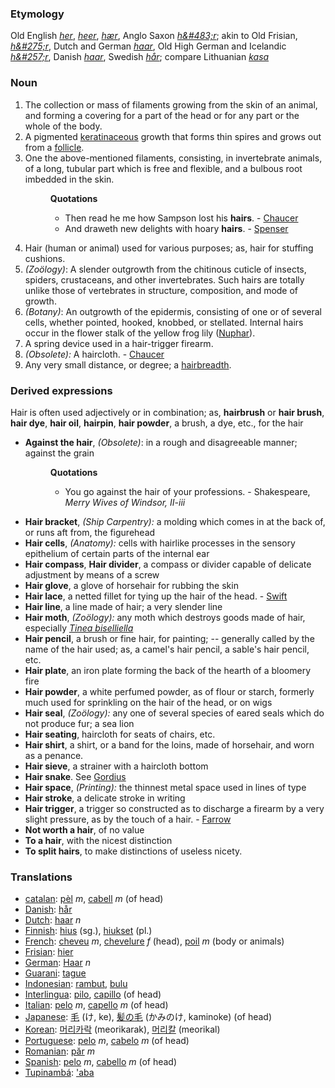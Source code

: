 ===Etymology===
Old English ''[[her]]'', ''[[heer]]'', ''[[hær]]'', Anglo Saxon ''[[h&#483;r]]''; akin to Old Frisian, ''[[h&#275;r]]'', Dutch and German ''[[haar]]'', Old High German and Icelandic ''[[h&#257;r]]'', Danish ''[[haar]]'', Swedish ''[[hår]]''; compare Lithuanian ''[[kasa]]''
===Noun===
#The collection or mass of filaments growing from the skin of an animal, and forming a covering for a part of the head or for any part or the whole of the body.
#A pigmented [[keratin]]aceous growth that forms thin spires and grows out from a [[follicle]].
#One the above-mentioned filaments, consisting, in invertebrate animals, of a long, tubular part which is free and flexible, and a bulbous root imbedded in the skin.
#:'''Quotations'''
#:*Then read he me how Sampson lost his '''hairs'''. - [[Chaucer]]
#:*And draweth new delights with hoary '''hairs'''. - [[Spenser]]
#Hair (human or animal) used for various purposes; as, hair for stuffing cushions.
#''(Zoölogy)'': A slender outgrowth from the chitinous cuticle of insects, spiders, crustaceans, and other invertebrates. Such hairs are totally unlike those of vertebrates in structure, composition, and mode of growth.
#''(Botany)'': An outgrowth of the epidermis, consisting of one or of several cells, whether pointed, hooked, knobbed, or stellated. Internal hairs occur in the flower stalk of the yellow frog lily ([[Nuphar]]).
#A spring device used in a hair-trigger firearm.
#''(Obsolete):'' A haircloth. - [[Chaucer]]
#Any very small distance, or degree; a [[hairbreadth]].
===Derived expressions===
Hair is often used adjectively or in combination; as, '''hairbrush''' or '''hair brush''', '''hair dye''', '''hair oil''', '''hairpin''', '''hair powder''', a brush, a dye, etc., for the hair
*'''Against the hair''', ''(Obsolete)'': in a rough and disagreeable manner; against the grain
*:'''Quotations'''
*:*You go against the hair of your professions. - Shakespeare, ''Merry Wives of Windsor, II-iii''
*'''Hair bracket''', ''(Ship Carpentry):'' a molding which comes in at the back of, or runs aft from, the figurehead
*'''Hair cells''', ''(Anatomy):'' cells with hairlike processes in the sensory epithelium of certain parts of the internal ear
*'''Hair compass''', '''Hair divider''', a compass or divider capable of delicate adjustment by means of a screw
*'''Hair glove''', a glove of horsehair for rubbing the skin
*'''Hair lace''', a netted fillet for tying up the hair of the head. - [[Swift]]
*'''Hair line''', a line made of hair; a very slender line
*'''Hair moth''', ''(Zoölogy):'' any moth which destroys goods made of hair, especially ''[[Tinea biselliella]]''
*'''Hair pencil''', a brush or fine hair, for painting; -- generally called by the name of the hair used; as, a camel's hair pencil, a sable's hair pencil, etc.
*'''Hair plate''', an iron plate forming the back of the hearth of a bloomery fire
*'''Hair powder''', a white perfumed powder, as of flour or starch, formerly much used for sprinkling on the hair of the head, or on wigs
*'''Hair seal''', ''(Zoölogy):'' any one of several species of eared seals which do not produce fur; a sea lion
*'''Hair seating''', haircloth for seats of chairs, etc.
*'''Hair shirt''', a shirt, or a band for the loins, made of horsehair, and worn as a penance.
*'''Hair sieve''', a strainer with a haircloth bottom
*'''Hair snake'''. See [[Gordius]]
*'''Hair space''', ''(Printing):'' the thinnest metal space used in lines of type
*'''Hair stroke''', a delicate stroke in writing
*'''Hair trigger''', a trigger so constructed as to discharge a firearm by a very slight pressure, as by the touch of a hair. - [[Farrow]]
*'''Not worth a hair''', of no value
*'''To a hair''', with the nicest distinction
*'''To split hairs''', to make distinctions of useless nicety.
=== Translations ===
*[[catalan]]: [[pèl]] ''m'', [[cabell]] ''m'' (of head)
*[[Danish]]: [[hår]]
*[[Dutch]]: [[haar]] ''n''
*[[Finnish]]: [[hius]] (sg.), [[hiukset]] (pl.)
*[[French]]: [[cheveu]] ''m'', [[chevelure]] ''f'' (head), [[poil]] ''m'' (body or animals)
*[[Frisian]]: [[hier]]
*[[German]]: [[Haar]] ''n''
*[[Guarani]]: [[tague]]
*[[Indonesian]]: [[rambut]], [[bulu]]
*[[Interlingua]]: [[pilo]], [[capillo]] (of head)
*[[Italian]]: [[pelo]] ''m'', [[capello]] ''m'' (of head)
*[[Japanese]]: [[毛]] (け, ke), [[髪の毛]] (かみのけ, kaminoke) (of head)
*[[Korean]]: [[머리카락]] (meorikarak), [[머리칼]] (meorikal)
*[[Portuguese]]: [[pelo]] ''m'', [[cabelo]] ''m'' (of head)
*[[Romanian]]: [[păr]] ''m''
*[[Spanish]]: [[pelo]] ''m'', [[cabello]] ''m'' (of head)
*[[Tupinambá]]: [['aba]]